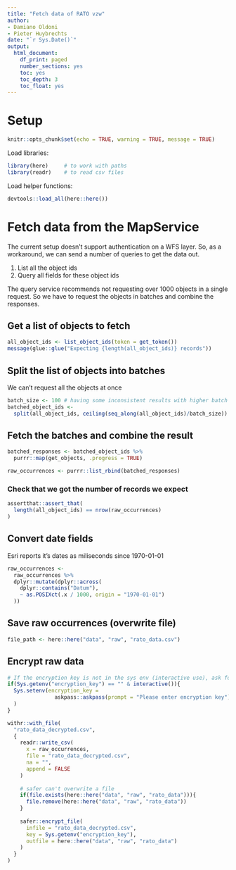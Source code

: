 ```yaml
---
title: "Fetch data of RATO vzw"
author:
- Damiano Oldoni
- Pieter Huybrechts
date: "`r Sys.Date()`"
output:
  html_document:
    df_print: paged
    number_sections: yes
    toc: yes
    toc_depth: 3
    toc_float: yes
---
```


# Setup 

```r
knitr::opts_chunk$set(echo = TRUE, warning = TRUE, message = TRUE)
```

Load libraries:

```r
library(here)     # to work with paths
library(readr)    # to read csv files
```

Load helper functions: 

```r
devtools::load_all(here::here())
```
# Fetch data from the MapService
The current setup doesn't support authentication on a WFS layer. So, as a workaround, we can send a number of queries to get the data out. 

1) List all the object ids
2) Query all fields for these object ids

The query service recommends not requesting over 1000 objects in a single request. So we have to request the objects in batches and combine the responses.

## Get a list of objects to fetch

```r
all_object_ids <- list_object_ids(token = get_token())
message(glue::glue("Expecting {length(all_object_ids)} records"))
```

## Split the list of objects into batches
We can't request all the objects at once

```r
batch_size <- 100 # having some inconsistent results with higher batch sizes
batched_object_ids <- 
  split(all_object_ids, ceiling(seq_along(all_object_ids)/batch_size))
```

## Fetch the batches and combine the result
```r
batched_responses <- batched_object_ids %>% 
  purrr::map(get_objects, .progress = TRUE)

raw_occurrences <- purrr::list_rbind(batched_responses)
```

### Check that we got the number of records we expect

```r
assertthat::assert_that(
  length(all_object_ids) == nrow(raw_occurrences)
)
```

## Convert date fields
Esri reports it's dates as miliseconds since 1970-01-01
```r
raw_occurrences <-
  raw_occurrences %>%
  dplyr::mutate(dplyr::across(
    dplyr::contains("Datum"),
    ~ as.POSIXct(.x / 1000, origin = "1970-01-01")
  ))
```


## Save raw occurrences (overwrite file)

```r
file_path <- here::here("data", "raw", "rato_data.csv")

```
## Encrypt raw data
```r

# If the encryption key is not in the sys env (interactive use), ask for one
if(Sys.getenv("encryption_key") == "" & interactive()){
  Sys.setenv(encryption_key = 
               askpass::askpass(prompt = "Please enter encryption key")
  )
}

withr::with_file(
  "rato_data_decrypted.csv",
  {
    readr::write_csv(
      x = raw_occurrences,
      file = "rato_data_decrypted.csv",
      na = "",
      append = FALSE
    )
    
    # safer can't overwrite a file
    if(file.exists(here::here("data", "raw", "rato_data"))){
      file.remove(here::here("data", "raw", "rato_data"))
    }
    
    safer::encrypt_file(
      infile = "rato_data_decrypted.csv",
      key = Sys.getenv("encryption_key"),
      outfile = here::here("data", "raw", "rato_data")
    )
  }
)

```
